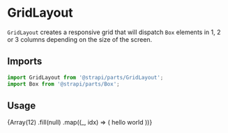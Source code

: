<!--- GridLayout.stories.mdx --->


<Meta title="Design System/Layouts/GridLayout" component={GridLayout} />

# GridLayout

`GridLayout` creates a responsive grid that will dispatch `Box` elements in 1, 2 or 3 columns depending on the size of the screen.

## Imports

```js
import GridLayout from '@strapi/parts/GridLayout';
import Box from '@strapi/parts/Box';
```

## Usage

<Canvas>
  <Story name="base">
    <Box padding={8} background="neutral100">
      <GridLayout>
        {Array(12)
          .fill(null)
          .map((_, idx) => (
            <Box padding={4} hasRadius background="neutral0" key={`box-${idx}`} shadow="tableShadow">
              hello world
            </Box>
          ))}
      </GridLayout>
    </Box>
  </Story>
</Canvas>
